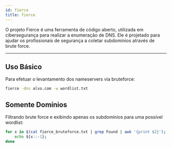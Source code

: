 ```yaml
---
id: fierce
title: fierce
---
```


O projeto Fierce é uma ferramenta de código aberto, utilizada em cibersegurança
para realizar a enumeração de DNS. Ele é projetado para ajudar os profissionais
de segurança a coletar subdomínios através de brute force.

---

## Uso Básico

Para efetuar o levantamento dos nameservers via bruteforce:

```bash
fierce -dns alvo.com -w wordlist.txt
```

## Somente Domínios

Filtrando brute force e exibindo apenas os subdomínios para uma possível
wordlist:

```bash
for x in $(cat fierce_bruteforce.txt | grep Found | awk '{print $2}'); do
    echo ${x::-1};
done
```
